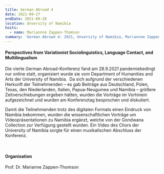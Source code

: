 ```yaml
---
title: German Abroad 4
date: 2021-09-27
endDate: 2021-09-28
location: Unversity of Namibia
hosts:
  - name: Mariannne Zappen-Thomson
summary: 'German Abroad 4: 2021, Unversity of Namibia, Mariannne Zappen-Thomson'
---
```

#### Perspectives from Variationist Sociolinguistics, Language Contact, and Multilingualism

Die vierte German Abroad-Konferenz fand am 28.9.2021 pandemiebedingt nur online statt, organisiert wurde sie vom Department of Humanities and Arts der University of Namibia.  Da sich aufgrund der verschiedenen Herkunft der Teilnehmenden – es gab Beiträge aus Deutschland, Polen, Texas, den Niederlanden, Italien, Papua-Neuguinea und Namibia – größere Zeitverschiebungen ergeben hätten, wurden die Vorträge im Vorhinein aufgezeichnet und wurden am Konferenztag besprochen und diskutiert.

Damit die Teilnehmenden trotz des digitalen Formats einen Eindruck von Namibia bekommen, wurden die wissenschaftlichen Vorträge um Videopräsentationen zu Namibia ergänzt, welche von der Gondwana Collection zur Verfügung gestellt wurden. Ein Video des Chors der University of Namibia sorgte für einen musikalischen Abschluss der Konferenz.

 

#### Organisation

Prof. Dr. Marianne Zappen-Thomson
